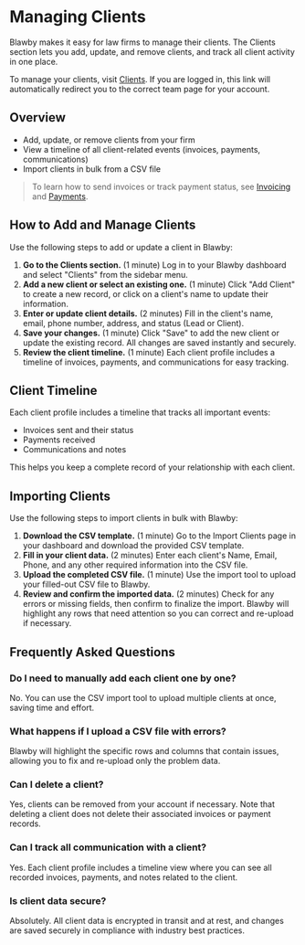 # Managing Clients

Blawby makes it easy for law firms to manage their clients. The Clients section lets you add, update, and remove clients, and track all client activity in one place.

To manage your clients, visit [Clients](https://blawby.com/clients). If you are logged in, this link will automatically redirect you to the correct team page for your account.

## Overview

- Add, update, or remove clients from your firm
- View a timeline of all client-related events (invoices, payments, communications)
- Import clients in bulk from a CSV file

> To learn how to send invoices or track payment status, see [Invoicing](/invoicing) and [Payments](/payments).

## How to Add and Manage Clients

Use the following steps to add or update a client in Blawby:

1. **Go to the Clients section.** (1 minute) Log in to your Blawby dashboard and select "Clients" from the sidebar menu.
2. **Add a new client or select an existing one.** (1 minute) Click "Add Client" to create a new record, or click on a client's name to update their information.
3. **Enter or update client details.** (2 minutes) Fill in the client's name, email, phone number, address, and status (Lead or Client).
4. **Save your changes.** (1 minute) Click "Save" to add the new client or update the existing record. All changes are saved instantly and securely.
5. **Review the client timeline.** (1 minute) Each client profile includes a timeline of invoices, payments, and communications for easy tracking.

## Client Timeline

Each client profile includes a timeline that tracks all important events:

- Invoices sent and their status
- Payments received
- Communications and notes

This helps you keep a complete record of your relationship with each client.

## Importing Clients

Use the following steps to import clients in bulk with Blawby:

1. **Download the CSV template.** (1 minute) Go to the Import Clients page in your dashboard and download the provided CSV template.
2. **Fill in your client data.** (2 minutes) Enter each client's Name, Email, Phone, and any other required information into the CSV file.
3. **Upload the completed CSV file.** (1 minute) Use the import tool to upload your filled-out CSV file to Blawby.
4. **Review and confirm the imported data.** (2 minutes) Check for any errors or missing fields, then confirm to finalize the import. Blawby will highlight any rows that need attention so you can correct and re-upload if necessary.

## Frequently Asked Questions

### Do I need to manually add each client one by one?

No. You can use the CSV import tool to upload multiple clients at once, saving time and effort.

### What happens if I upload a CSV file with errors?

Blawby will highlight the specific rows and columns that contain issues, allowing you to fix and re-upload only the problem data.

### Can I delete a client?

Yes, clients can be removed from your account if necessary. Note that deleting a client does not delete their associated invoices or payment records.

### Can I track all communication with a client?

Yes. Each client profile includes a timeline view where you can see all recorded invoices, payments, and notes related to the client.

### Is client data secure?

Absolutely. All client data is encrypted in transit and at rest, and changes are saved securely in compliance with industry best practices.
